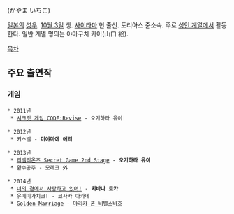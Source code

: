 {{{+1 香山いちご }}} (かやま いちご)

[[일본]]의 [[성우]]. [[10월 3일]] 생. [[사이타마]] 현 출신. 토리아스 준소속. 주로 [[에로게|성인 계열]]에서 활동한다. 일반 계열 명의는 야마구치 카이(山口 絵).

[[목차]]

== 주요 출연작 ==
=== 게임 ===
 * 2011년
  * [[시크릿 게임 2|시크릿 게임 CODE:Revise]] - 오기하라 유이

 * 2012년
  * 키스벨 - '''미야마에 에리'''

 * 2013년
  * [[시크릿 게임 2#s-4.2|리벨리온즈 Secret Game 2nd Stage]] - '''오기하라 유이'''
  * 환수공주 - 모레크 外

 * 2014년
  * [[너의 곁에서 사랑하고 있어!]] - '''치바나 료카'''
  * 유메미가치크! - 코사카 아카네
  * [[Golden Marriage]] - [[Golden Marriage#s-4.7|마리카 폰 비텔스바흐]]
